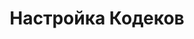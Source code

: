 ---
title: "Настройка Кодеков"
description: "Настройка кодеков для SIP-аккаунтов при настройке шлюза SIP.TG для голосовых звонков в Telegram"
og:image: "docs2/images/cover-gateway.png"
sidebarTitle: "Настройка Кодеков"
---